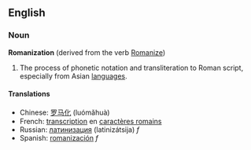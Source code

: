 ==English==
{{wikipedia}}
===Noun===
'''Romanization''' (derived from the verb [[Romanize]])

#The process of phonetic notation and transliteration to Roman script, especially from Asian [[language]]s.

====Translations====
*Chinese: [[罗马化]] (luómǎhuà)
*French: [[transcription]] en [[caractère romain|caractères romains]]
*Russian: [[латинизация]] (latinizátsija) ''f''
*Spanish: [[romanización]] ''f''
